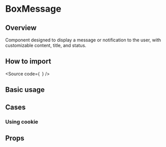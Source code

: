

<Meta of={Stories} />

<H1>BoxMessage</H1>

<H2>Overview</H2>

Component designed to display a message or notification to the user, with customizable content, title, and status.

<H2>How to import</H2>

<Source
  code={`
`}
/>

<H2>Basic usage</H2>

<Canvas of={Stories.Base} />

<H2>Cases</H2>

<H3>Using cookie</H3>

<Canvas of={CaseStories.Cookie} />

<H2>Props</H2>

<ArgTypes of={Stories} />
